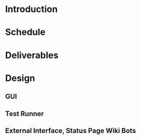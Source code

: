 =Introduction=
=Schedule=
=Deliverables=
=Design=
==GUI==
==Test Runner==
==External Interface, Status Page Wiki Bots==